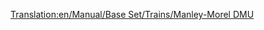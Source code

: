 [[Translation:en/Manual/Base Set/Trains/Manley-Morel DMU]]
{{nl/Vertaling|en/Manual/Base Set/Trains/Manley-Morel DMU|80}}
{{nl/Manual/Base Set/Trains/Treinen|Naam=Manley-Morel DMU
|Afbeelding=[[File:en/Manual/Base Set/Trains/Manleymoreldmu.png]]
|Kosten=£12,890 ($25.780)
|Snelheid=112 km/h (70 mph)
|Gewicht=32 t
|Kracht=600 hp (447 kW)
|Onderhoudskosten=£1,278 ($2.556)
|Ontworpen=1957
|Levensduur=12
|Capaciteit=76 passagiers
|Omschrijving=De Manley-Morel DMU is een meerdelige passagierswagon op diesel dat geleverd wordt in eenheden van 2 wagons.

Deze treinen zijn echt alleen geschikt voor kleine passagierstransporten, dit mede doordat de trein te weinig kracht heeft voor het trekken van goederen en andere wagons. Je kan wel meer eenheden gebruiken om de kracht en capaciteit te verhogen (echte DMU stijl), maar dan nog zit je met de beperkte snelheid van 112 km/h. Een betere optie is te wachten op de [[nl/Manual/Base Set/Trains/SH '125'|SH "125"]] dat uitkomt in 1977.

Opletten geblazen als je deze trein in combinatie gebruikt met snellere treinen in hetzelfde netwerk, want je zal deze trein rap als traag ondervinden in vergelijking met vele andere treinen, waardoor een ophoping kan ontstaat achter de trein. Om dit probleem te voorkomen kan je ofwel de trein vervangen door een betere versie, of [[en/Community/Double-Tracks|inhaalsecties (EN)]] plaatsen.

Deze trein is verouderd met de introductie van de [[nl/Manual/Base Set/Trains/Dash|"Dash"]], een trein ontworpen in 1984 dat 8 km/h sneller en 100hp sterker is. Dit lijkt niet veel, maar je zal rap versteld van staan hoe snel ze vertrekken!

|Real-life=Dit is de Transport Tycoon versie van de [https://www.wikipedia.org/wiki/British Rail Class 101 Metro-Cammell Class 101 DMU (EN)] van 1956 als deel van moderniseringsplannen van het Britse spoornetwerk met als doel de stoomlocomotieven te vervangen op locale- en semi-expresslijnen. Het is ook het begin van de DMU stijl van rond 1950 en begin 1960. Ondanks de TTD's 12 jaar levensduur reed deze trein nog over het Britse landschap tot eind 2003! Op de dag van vandaag rijden ze nog maar alleen over eigen gereserveerde sporen.
}}